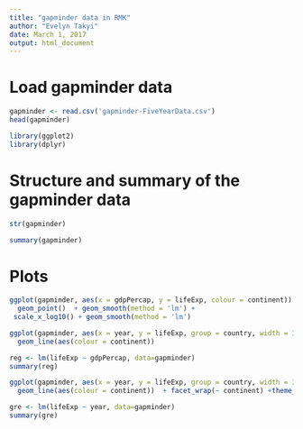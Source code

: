 ```yaml
---
title: "gapminder data in RMK"
author: "Evelyn Takyi"
date: March 1, 2017
output: html_document
---
```


# Load gapminder data
```r
gapminder <- read.csv('gapminder-FiveYearData.csv')
head(gapminder)
```

```r
library(ggplot2)
library(dplyr)
```




# Structure and summary of the gapminder data
```r
str(gapminder)

```
```r
summary(gapminder)
```
# Plots
```r
ggplot(gapminder, aes(x = gdpPercap, y = lifeExp, colour = continent)) +
  geom_point()  + geom_smooth(method = 'lm') +
 scale_x_log10() + geom_smooth(method = 'lm') 

```


```r
ggplot(gapminder, aes(x = year, y = lifeExp, group = country, width = 3.5, height = 2.5)) +
  geom_line(aes(colour = continent))
```










```r
reg <- lm(lifeExp ~ gdpPercap, data=gapminder)
summary(reg)

```

```r
ggplot(gapminder, aes(x = year, y = lifeExp, group = country, width = 3.5, height = 2.5)) +
  geom_line(aes(colour = continent))  + facet_wrap(~ continent) +theme_classic()
```


```r
gre <- lm(lifeExp ~ year, data=gapminder)
summary(gre)
```




